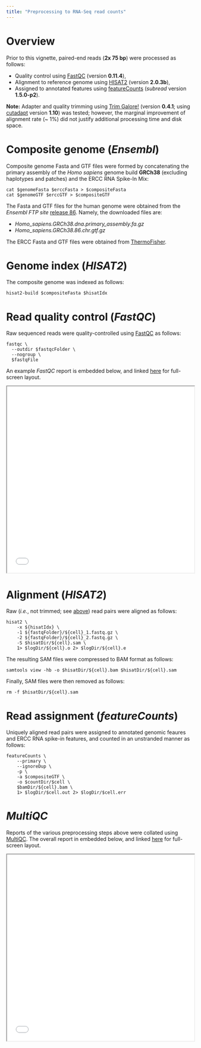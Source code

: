 ```yaml
---
title: "Preprocessing to RNA-Seq read counts"
---
```


# Overview {#Overview}

Prior to this vignette, paired-end reads (**2x 75 bp**) were processed as
follows:

* Quality control using
  [FastQC](http://www.bioinformatics.babraham.ac.uk/projects/fastqc)
  (version **0.11.4**),
* Alignment to reference genome using
  [HISAT2](https://ccb.jhu.edu/software/hisat2) (version **2.0.3b**),
* Assigned to annotated features using
  [featureCounts](http://bioinf.wehi.edu.au/featureCounts)
  (*subread* version **1.5.0-p2**).

**Note:**
Adapter and quality trimming using
[Trim Galore!](http://www.bioinformatics.babraham.ac.uk/projects/trim_galore)
(version **0.4.1**; using [cutadapt](https://pypi.python.org/pypi/cutadapt)
version **1.10**) was tested;
however, the marginal improvement of alignment rate (~ 1%) did not justify
additional processing time and disk space.

# Composite genome (*Ensembl*)

Composite genome Fasta and GTF files were formed by concatenating the
primary assembly of the *Homo sapiens* genome build **GRCh38**
(excluding haplotypes and patches) and the ERCC RNA Spike-In Mix:

```
cat $genomeFasta $erccFasta > $compositeFasta
cat $genomeGTF $erccGTF > $compositeGTF
```

The Fasta and GTF files for the human genome were obtained from the
*Ensembl FTP site* [release 86](ftp://ftp.ensembl.org/pub//release-86).
Namely, the downloaded files are:

* *Homo_sapiens.GRCh38.dna.primary_assembly.fa.gz*
* *Homo_sapiens.GRCh38.86.chr.gtf.gz*

The ERCC Fasta and GTF files were obtained from
[ThermoFisher](https://www.thermofisher.com/order/catalog/product/4456739).

# Genome index (*HISAT2*)

The composite genome was indexed as follows:

```
hisat2-build $compositeFasta $hisatIdx
```

# Read quality control (*FastQC*)

Raw sequenced reads were quality-controlled using
[FastQC](#http://www.bioinformatics.babraham.ac.uk/projects/fastqc/)
as follows:

```
fastqc \
  --outdir $fastqcFolder \
  --nogroup \
  $fastqFile
```

An example *FastQC* report is embedded below, and
linked [here](fastqc/WTCHG_305265_201231_2_fastqc.html) for full-screen layout.

<iframe height="500" width="100%"
src="fastqc/WTCHG_305265_201231_2_fastqc.html"></iframe>

# Alignment (*HISAT2*)

Raw (*i.e.*, not trimmed; see [above](#Overview)) read pairs were aligned as
follows:

```
hisat2 \
    -x ${hisatIdx} \
    -1 ${fastqFolder}/${cell}_1.fastq.gz \
    -2 ${fastqFolder}/${cell}_2.fastq.gz \
    -S $hisatDir/${cell}.sam \
    1> $logDir/${cell}.o 2> $logDir/${cell}.e
```

The resulting SAM files were compressed to BAM format as follows:

```
samtools view -hb -o $hisatDir/${cell}.bam $hisatDir/${cell}.sam
```

Finally, SAM files were then removed as follows:

```
rm -f $hisatDir/${cell}.sam
```

# Read assignment (*featureCounts*) {#featureCounts}

Uniquely aligned read pairs were assigned to annotated genomic feaures and
ERCC RNA spike-in features, and counted in an unstranded manner as follows:

```
featureCounts \
    --primary \
    --ignoreDup \
    -p \
    -a $compositeGTF \
    -o $countDir/$cell \
    $bamDir/${cell}.bam \
    1> $logDir/$cell.out 2> $logDir/$cell.err
```

# *MultiQC*

Reports of the various preprocessing steps above were collated using [MultiQC](http://multiqc.info). The overall report in embedded below, and
linked [here](MultiQC/final_pipeline.html) for full-screen layout.

<iframe height="500" width="100%" src="MultiQC/final_pipeline.html"></iframe>
